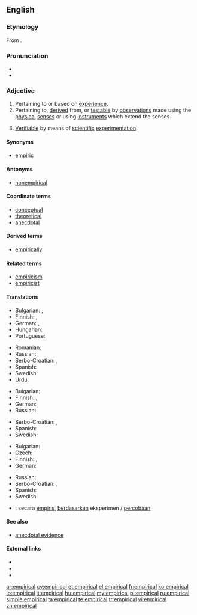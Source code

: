 ==English==

===Etymology===
From {{suffix|empiric|al}}.

===Pronunciation===
* {{IPA|/ɪmˈpɪrɪkl/|lang=en}}
* {{audio|en-us-empirical.ogg|Audio (US)}}

===Adjective===
{{en-adj|-}}

# Pertaining to or based on [[experience]].
# Pertaining to, [[derive]]d from, or [[testable]] by [[observations]] made using the [[physical]] [[senses]] or using [[instruments]] which extend the senses.
# {{context|philosophy of science}} [[verifiable|Verifiable]] by means of [[scientific]] [[experimentation]].

====Synonyms====
* [[empiric]]

====Antonyms====
* [[nonempirical]]

====Coordinate terms====
* [[conceptual]]
* [[theoretical]]
* [[anecdotal]]

====Derived terms====
* [[empirically]]

====Related terms====
* [[empiricism]]
* [[empiricist]]

====Translations====
{{trans-top|pertaining to or based on experience}}
* Bulgarian: {{t+|bg|опитен|sc=Cyrl}}, {{t+|bg|емпиричен|sc=Cyrl}}
* Finnish: {{t-|fi|kokeellinen}}, {{t-|fi|empiirinen}}
* German: {{t+|de|empirisch}}, {{t+|de|erfahrungsgemäß}}
* Hungarian: {{t+|hu|tapasztalati}}
* Portuguese: {{t+|pt|empírico}}
{{trans-mid}}
* Romanian: {{t+|ro|empiric}}
* Russian: {{t+|ru|эмпирический|sc=Cyrl|tr=empiríčeskij}}
* Serbo-Croatian: {{t-|sh|empirijski|alt=empìrījskī}}, {{t-|sh|iskustven|alt=iskùstven}}
* Spanish: {{t+|es|empírico}}
* Swedish: {{t+|sv|empirisk}}
* Urdu: {{t-|ur|تجربی|tr=tajrabi|sc=ur-Arab}}
{{trans-bottom}}

{{trans-top|pertaining to, derived from, or testable by observations}}
* Bulgarian: {{t+|bg|емпиричен|sc=Cyrl}}
* Finnish: {{t-|fi|kokeellinen}}, {{t-|fi|empiirinen}}
* German: {{t+|de|empirisch}}
* Russian: {{t+|ru|эмпирический|sc=Cyrl|tr=empiríčeskij}}
{{trans-mid}}
* Serbo-Croatian: {{t-|sh|empirijski|alt=empìrījskī}}, {{t-|sh|iskustven|alt=iskùstven}}
* Spanish: {{t+|es|empírico}}
* Swedish: {{t+|sv|empirisk}}
{{trans-bottom}}

{{trans-top|verifiable by means of scientific experimentation}}
* Bulgarian: {{t+|bg|емпиричен|sc=Cyrl}}
* Czech: {{t+|cs|empirický|m}}
* Finnish: {{t-|fi|kokeellinen}}, {{t-|fi|empiirinen}}
* German: {{t+|de|empirisch}}
{{trans-mid}}
* Russian: {{t+|ru|эмпирический|sc=Cyrl|tr=empiríčeskij}}
* Serbo-Croatian: {{t-|sh|empirijski|alt=empìrījskī}}, {{t-|sh|iskustven|alt=iskùstven}}
* Spanish: {{t+|es|empírico}}
* Swedish: {{t+|sv|empirisk}}
{{trans-bottom}}

{{checktrans-top}}
* {{ttbc|id}}: secara [[empiris]], [[dasar|berdasarkan]] eksperimen / [[coba|percobaan]]
{{trans-bottom}}

====See also====
* [[anecdotal evidence]]

====External links====
* {{R:Webster 1913}}
* {{R:Century 1911}}
* {{R:OneLook}}

[[ar:empirical]]
[[cy:empirical]]
[[et:empirical]]
[[el:empirical]]
[[fr:empirical]]
[[ko:empirical]]
[[io:empirical]]
[[it:empirical]]
[[hu:empirical]]
[[my:empirical]]
[[pl:empirical]]
[[ru:empirical]]
[[simple:empirical]]
[[ta:empirical]]
[[te:empirical]]
[[tr:empirical]]
[[vi:empirical]]
[[zh:empirical]]
